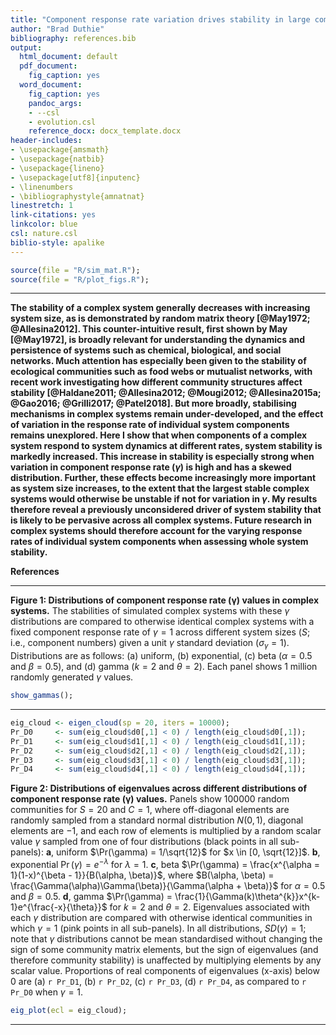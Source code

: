 ```yaml
---
title: "Component response rate variation drives stability in large complex systems"
author: "Brad Duthie"
bibliography: references.bib
output:
  html_document: default
  pdf_document:
    fig_caption: yes
  word_document:
    fig_caption: yes
    pandoc_args:
    - --csl
    - evolution.csl
    reference_docx: docx_template.docx
header-includes:
- \usepackage{amsmath}
- \usepackage{natbib}
- \usepackage{lineno}
- \usepackage[utf8]{inputenc}
- \linenumbers
- \bibliographystyle{amnatnat}
linestretch: 1
link-citations: yes
linkcolor: blue
csl: nature.csl
biblio-style: apalike
---
```


```r
source(file = "R/sim_mat.R");
source(file = "R/plot_figs.R");
```

********************************************************************************

**The stability of a complex system generally decreases with increasing system size, as is demonstrated by random matrix theory [@May1972; @Allesina2012]. This counter-intuitive result, first shown by May [@May1972], is broadly relevant for understanding the dynamics and persistence of systems such as chemical, biological, and social networks. Much attention has especially been given to the stability of ecological communities such as food webs or mutualist networks, with recent work investigating how different community structures affect stability [@Haldane2011; @Allesina2012; @Mougi2012; @Allesina2015a; @Gao2016; @Grilli2017; @Patel2018]. But more broadly, stabilising mechanisms in complex systems remain under-developed, and the effect of variation in the response rate of individual system components remains unexplored. Here I show that when components of a complex system respond to system dynamics at different rates, system stability is markedly increased. This increase in stability is especially strong when variation in component response rate ($\gamma$) is high and has a skewed distribution. Further, these effects become increasingly more important as system size increases, to the extent that the largest stable complex systems would otherwise be unstable if not for variation in $\gamma$. My results therefore reveal a previously unconsidered driver of system stability that is likely to be pervasive across all complex systems. Future research in complex systems should therefore account for the varying response rates of individual system components when assessing whole system stability.** 



**References**

<div id="refs"></div>

********************************************************************************

**Figure 1: Distributions of component response rate ($\boldsymbol{\gamma}$) values in complex systems.** The stabilities of simulated complex systems with these $\gamma$ distributions are compared to otherwise identical complex systems with a fixed component response rate of $\gamma = 1$ across different system sizes ($S$; i.e., component numbers) given a unit $\gamma$ standard deviation ($\sigma_{\gamma} = 1$). Distributions are as follows: (a) uniform, (b) exponential, (c) beta ($\alpha = 0.5$ and $\beta = 0.5$), and (d) gamma ($k = 2$ and $\theta = 2$). Each panel shows 1 million randomly generated $\gamma$ values.

```r
show_gammas();
```

********************************************************************************

```r
eig_cloud <- eigen_cloud(sp = 20, iters = 10000);
Pr_D0     <- sum(eig_cloud$d0[,1] < 0) / length(eig_cloud$d0[,1]);
Pr_D1     <- sum(eig_cloud$d1[,1] < 0) / length(eig_cloud$d1[,1]);
Pr_D2     <- sum(eig_cloud$d2[,1] < 0) / length(eig_cloud$d2[,1]);
Pr_D3     <- sum(eig_cloud$d3[,1] < 0) / length(eig_cloud$d3[,1]);
Pr_D4     <- sum(eig_cloud$d4[,1] < 0) / length(eig_cloud$d4[,1]);
```

**Figure 2: Distributions of eigenvalues across different distributions of component response rate  ($\boldsymbol{\gamma}$) values.** Panels show 100000 random communities for $S = 20$ and $C = 1$, where off-diagonal elements are randomly sampled from a standard normal distribution $N(0, 1)$, diagonal elements are $-1$, and each row of elements is multiplied by a random scalar value $\gamma$ sampled from one of four distributions (black points in all sub-panels):  **a**, uniform $\Pr(\gamma) = 1/\sqrt{12}$ for $x \in [0, \sqrt{12}]$. **b**, exponential $\Pr(\gamma) = e^{-\lambda}$ for $\lambda = 1$. **c**, beta $\Pr(\gamma) = \frac{x^{\alpha = 1}(1-x)^{\beta - 1}}{B(\alpha, \beta)}$, where $B(\alpha, \beta) = \frac{\Gamma(\alpha)\Gamma(\beta)}{\Gamma(\alpha + \beta)}$ for $\alpha = 0.5$ and $\beta = 0.5$. **d**, gamma $\Pr(\gamma) = \frac{1}{\Gamma(k)\theta^{k}}x^{k-1}e^{\frac{-x}{\theta}}$ for $k = 2$ and $\theta = 2$. Eigenvalues associated with each $\gamma$ distribution are compared with otherwise identical communities in which $\gamma = 1$ (pink points in all sub-panels). In all distributions, $SD(\gamma) = 1$; note that $\gamma$ distributions cannot be mean standardised without changing the sign of some community matrix elements, but the sign of eigenvalues (and therefore community stability) is unaffected by multiplying elements by any scalar value. Proportions of real components of eigenvalues (x-axis) below 0 are (a) `r Pr_D1`, (b) `r Pr_D2`, (c) `r Pr_D3`, (d) `r Pr_D4`, as compared to `r Pr_D0` when $\gamma = 1$.

```r
eig_plot(ecl = eig_cloud);
```

********************************************************************************


